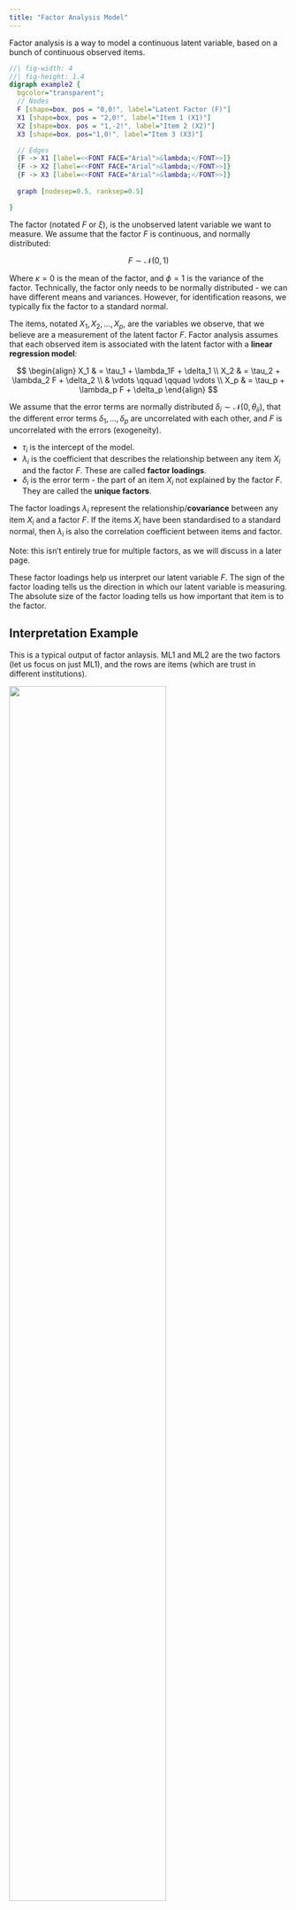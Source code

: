 ```yaml
---
title: "Factor Analysis Model"
---
```


Factor analysis is a way to model a continuous latent variable, based on a bunch of continuous observed items.

::: center-graph
```dot
//| fig-width: 4
//| fig-height: 1.4
digraph example2 {
  bgcolor="transparent";
  // Nodes
  F [shape=box, pos = "0,0!", label="Latent Factor (F)"]
  X1 [shape=box, pos = "2,0!", label="Item 1 (X1)"]
  X2 [shape=box, pos = "1,-2!", label="Item 2 (X2)"]
  X3 [shape=box, pos="1,0!", label="Item 3 (X3)"]

  // Edges
  {F -> X1 [label=<<FONT FACE="Arial">&lambda;</FONT>>]}
  {F -> X2 [label=<<FONT FACE="Arial">&lambda;</FONT>>]}
  {F -> X3 [label=<<FONT FACE="Arial">&lambda;</FONT>>]}
  
  graph [nodesep=0.5, ranksep=0.5]

}
```
:::

The factor (notated $F$ or $\xi$), is the unobserved latent variable we want to measure. We assume that the factor $F$ is continuous, and normally distributed:

$$
F \sim \mathcal N(0, 1)
$$

::: small
Where $\kappa = 0$ is the mean of the factor, and $\phi =1$ is the variance of the factor. Technically, the factor only needs to be normally distributed - we can have different means and variances. However, for identification reasons, we typically fix the factor to a standard normal.
:::

The items, notated $X_1, X_2, \dots, X_p$, are the variables we observe, that we believe are a measurement of the latent factor $F$. Factor analysis assumes that each observed item is associated with the latent factor with a **linear regression model**:

$$
\begin{align}
X_1 & = \tau_1 + \lambda_1F + \delta_1 \\
X_2 & = \tau_2 + \lambda_2 F + \delta_2 \\
& \vdots \qquad \qquad \vdots \\
X_p & = \tau_p + \lambda_p F + \delta_p
\end{align}
$$

::: small
We assume that the error terms are normally distributed $\delta_i \sim \mathcal N(0, \theta_{ii})$, that the different error terms $\delta_1, \dots, \delta_p$ are uncorrelated with each other, and $F$ is uncorrelated with the errors (exogeneity).
:::

-   $\tau_i$ is the intercept of the model.
-   $\lambda_i$ is the coefficient that describes the relationship between any item $X_i$ and the factor $F$. These are called **factor loadings**.
-   $\delta_i$ is the error term - the part of an item $X_i$ not explained by the factor $F$. They are called the **unique factors**.

The factor loadings $\lambda_i$ represent the relationship/**covariance** between any item $X_i$ and a factor $F$. If the items $X_i$ have been standardised to a standard normal, then $\lambda_i$ is also the correlation coefficient between items and factor.

::: small
Note: this isn't entirely true for multiple factors, as we will discuss in a later page.
:::

These factor loadings help us interpret our latent variable $F$. The sign of the factor loading tells us the direction in which our latent variable is measuring. The absolute size of the factor loading tells us how important that item is to the factor.

::: {.callout-note collapse="true" appearance="simple"}
## Interpretation Example

This is a typical output of factor anlaysis. ML1 and ML2 are the two factors (let us focus on just ML1), and the rows are items (which are trust in different institutions).

![](images/clipboard-3872288459.png){width="75%"}

For factor 1 (ML1), we can see that *pol_parties*, *politicians* have very large loadings. *EP, parliament, and UN* have moderate loadings. *Police* and *legal* have almost 0 loadings. Almost all loadings are positive.

This tells us that factor 1 is a latent variable that measures mostly trust in politicians, rather than the legal/policing system. Since the loadings are almost all positive, we can conclude that higher values of factor 1 mean higher levels of trust in legal/policing systems.
:::

We can conduct hypothesis testing with each factor loading $\lambda$ with a **z-test**. The null hypothesis is that $\lambda = 0$, and the alternate hypothesis is that $\lambda ≠ 0$. If the p-value is less than 0.05, we know that there is a relationship between that item and the factor.

<br />

To implement factor analysis, we will need the **psych** and **GPArotation** package:

```r
library(psych)
library(GPArotation)
```

First, we should get rid of missing observations:

```r
all.obs <- apply(my_data, 1, FUN=function(x){all(!is.na(x))})
dta <- my_data[all.obs,]
```

For factor analysis with one factor, we use the syntax:

```r
fa <- fa(data[,items], nfactors=1, fm="ml")
print(fa1)
```
